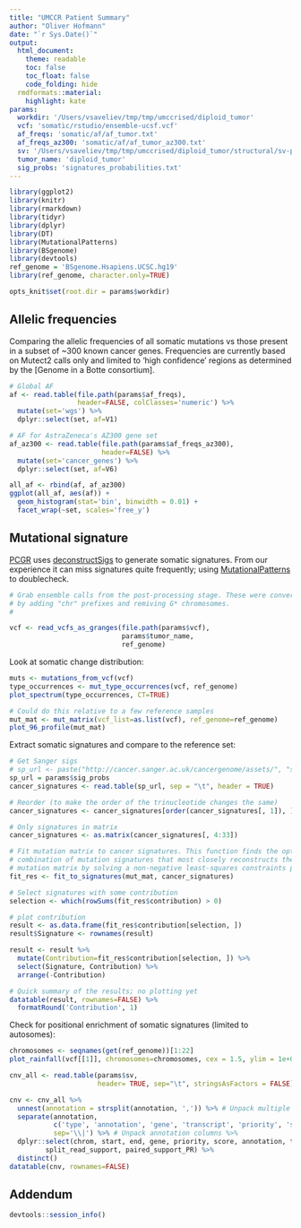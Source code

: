 ```yaml
---
title: "UMCCR Patient Summary"
author: "Oliver Hofmann"
date: "`r Sys.Date()`"
output:
  html_document:
    theme: readable
    toc: false
    toc_float: false
    code_folding: hide
  rmdformats::material:
    highlight: kate
params:
  workdir: '/Users/vsaveliev/tmp/tmp/umccrised/diploid_tumor'
  vcf: 'somatic/rstudio/ensemble-ucsf.vcf'
  af_freqs: 'somatic/af/af_tumor.txt'
  af_freqs_az300: 'somatic/af/af_tumor_az300.txt'
  sv: '/Users/vsaveliev/tmp/tmp/umccrised/diploid_tumor/structural/sv-prioritize-manta-bpi.tsv'
  tumor_name: 'diploid_tumor'
  sig_probs: 'signatures_probabilities.txt'
---
```


```r
library(ggplot2)
library(knitr)
library(rmarkdown)
library(tidyr)
library(dplyr)
library(DT)
library(MutationalPatterns)
library(BSgenome)
library(devtools)
ref_genome = 'BSgenome.Hsapiens.UCSC.hg19'
library(ref_genome, character.only=TRUE)
```

```r
opts_knit$set(root.dir = params$workdir)
```

## Allelic frequencies

Comparing the allelic frequencies of all somatic mutations vs those present in a subset of ~300 known cancer genes. Frequencies are currently based on Mutect2 calls only and limited to 'high confidence' regions as determined by the [Genome in a Botte consortium].

```r
# Global AF
af <- read.table(file.path(params$af_freqs),
                 header=FALSE, colClasses='numeric') %>%
  mutate(set='wgs') %>%
  dplyr::select(set, af=V1)

# AF for AstraZeneca's AZ300 gene set
af_az300 <- read.table(file.path(params$af_freqs_az300),
                       header=FALSE) %>%
  mutate(set='cancer_genes') %>%
  dplyr::select(set, af=V6)

all_af <- rbind(af, af_az300)
ggplot(all_af, aes(af)) +
  geom_histogram(stat='bin', binwidth = 0.01) +
  facet_wrap(~set, scales='free_y')
```

## Mutational signature

[PCGR](https://github.com/sigven/pcgr) uses [deconstructSigs](https://cran.r-project.org/web/packages/deconstructSigs/index.html) to generate somatic signatures. From our experience it can miss signatures quite frequently; using [MutationalPatterns](http://bioconductor.org/packages/release/bioc/html/MutationalPatterns.html) to doublecheck.

```r
# Grab ensemble calls from the post-processing stage. These were converted
# by adding "chr" prefixes and remiving G* chromosomes.
#

vcf <- read_vcfs_as_granges(file.path(params$vcf),
                            params$tumor_name,
                            ref_genome)
```

Look at somatic change distribution:

```r
muts <- mutations_from_vcf(vcf)
type_occurrences <- mut_type_occurrences(vcf, ref_genome)
plot_spectrum(type_occurrences, CT=TRUE)

# Could do this relative to a few reference samples
mut_mat <- mut_matrix(vcf_list=as.list(vcf), ref_genome=ref_genome)
plot_96_profile(mut_mat)
```

Extract somatic signatures and compare to the reference set:

```r
# Get Sanger sigs
# sp_url <- paste("http://cancer.sanger.ac.uk/cancergenome/assets/", "signatures_probabilities.txt", sep = "")
sp_url = params$sig_probs
cancer_signatures <- read.table(sp_url, sep = "\t", header = TRUE)

# Reorder (to make the order of the trinucleotide changes the same)
cancer_signatures <- cancer_signatures[order(cancer_signatures[, 1]), ]

# Only signatures in matrix
cancer_signatures <- as.matrix(cancer_signatures[, 4:33])

# Fit mutation matrix to cancer signatures. This function finds the optimal linear
# combination of mutation signatures that most closely reconstructs the
# mutation matrix by solving a non-negative least-squares constraints problem.
fit_res <- fit_to_signatures(mut_mat, cancer_signatures)

# Select signatures with some contribution
selection <- which(rowSums(fit_res$contribution) > 0)

# plot contribution
result <- as.data.frame(fit_res$contribution[selection, ])
result$Signature <- rownames(result)

result <- result %>%
  mutate(Contribution=fit_res$contribution[selection, ]) %>%
  select(Signature, Contribution) %>%
  arrange(-Contribution)

# Quick summary of the results; no plotting yet
datatable(result, rownames=FALSE) %>%
  formatRound('Contribution', 1)
```

Check for positional enrichment of somatic signatures (limited to autosomes):
```r
chromosomes <- seqnames(get(ref_genome))[1:22]
plot_rainfall(vcf[[1]], chromosomes=chromosomes, cex = 1.5, ylim = 1e+09 )
```

```r
cnv_all <- read.table(params$sv,
                      header= TRUE, sep="\t", stringsAsFactors = FALSE)

cnv <- cnv_all %>%
  unnest(annotation = strsplit(annotation, ',')) %>% # Unpack multiple annotations per region
  separate(annotation,
           c('type', 'annotation', 'gene', 'transcript', 'priority', 'score'),
           sep='\\|') %>% # Unpack annotation columns %>%
  dplyr::select(chrom, start, end, gene, priority, score, annotation, type, lof,
         split_read_support, paired_support_PR) %>%
  distinct()
datatable(cnv, rownames=FALSE)
```

## Addendum

```r
devtools::session_info()
```
